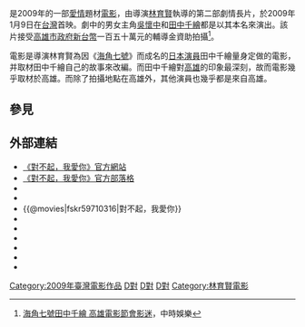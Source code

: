 {{Infobox Film
| name           = 對不起，我愛你
| original_name  = ''{{lang|en|Su mi ma sen, Love}}''
| cn_name        =
| hk_name        =
| tw_name        =
| image          = Sumimasen Love.jpg
| caption        = 《對不起，我愛你》電影海報
| producer       = 黃江豐
| producer_2     = 夏紹虞<br>劉嘉明
| director       = 林育賢
| writer         = 江金霖
| starring       = [[田中千繪|田中千繪]]（日籍）<br />[[吳懷中|吳懷中]]
| music          = 鄭瑋杰
| cinematography = 傅士英
| editing        = 劉權慧<br>林育賢
| studio         = 一條龍虎豹國際娛樂有限公司<br>翻滾男孩電影有限公司<br>佳映娛樂國際股份有限公司
| distributor    = 佳映娛樂國際股份有限公司
| released       = {{film date|2009|1|9|臺灣}}
| runtime        = 75分鐘
| country        = {{台灣電影產地}}
| language       = [[國語|國語]]、[[日語|日語]]
| budget         = 
| gross          = [[新台幣|新台幣]]126萬
| website        = [https://web.archive.org/web/20090314063728/http://www.fuu.com.tw/event/sumimasenlove/ 《對不起，我愛你》電影]
| imdb_id        = tt1329132
}}
{{engname|《對不起，我愛你》|''Su mi ma sen, Love''}}是2009年的一部[[愛情|愛情]]題材[[電影|電影]]，由導演[[林育賢|林育賢]]執導的第二部劇情長片，於2009年1月9日在[[台灣|台灣]]首映。劇中的男女主角[[吳懷中|吳懷中]]和[[田中千繪|田中千繪]]都是以其本名來演出。該片接受[[高雄市政府|高雄市政府]][[新台幣|新台幣]]一百五十萬元的輔導金資助拍攝<ref>[http://showbiz.chinatimes.com/Chinatimes/ExteriorContent/Showbiz/Showbiz-Page/0,4434,content%20110511-5%20112008101500658,00.html 海角七號田中千繪 高雄電影節會影迷]{{Dead link|date=2018年5月 |bot=InternetArchiveBot |fix-attempted=no }}，中時娛樂</ref>。

電影是導演林育賢為因《[[海角七號|海角七號]]》而成名的[[日本|日本]][[演員|演員]]田中千繪量身定做的電影，并取材田中千繪自己的故事來改編。而田中千繪對[[高雄|高雄]]的印象最深刻，故而電影幾乎取材於高雄。而除了拍攝地點在高雄外，其他演員也幾乎都是來自高雄。

== 參見 ==
{{reflist}}

==外部連結==
* [https://web.archive.org/web/20090314063728/http://www.fuu.com.tw/event/sumimasenlove/ 《對不起，我愛你》官方網站]
* [http://sumimasenlove.pixnet.net/blog/ 《對不起，我愛你》官方部落格] {{Wayback|url=http://sumimasenlove.pixnet.net/blog/ |date=20191210175709 }}
*{{Yahoomovie id|2819|對不起，我愛你}}
*{{MSN movie|722|對不起，我愛你}}
*{{@movies|fskr59710316|對不起，我愛你}}
* {{douban|title=對不起，我愛你}}
*{{Mtime|89874|對不起，我愛你}}
*{{Amg movie|512982|對不起，我愛你}}
*{{rotten-tomatoes|dui-bu-qi-wo-ai-ni}}
* {{hkmdb title|13701|對不起，我愛你}}
*{{imdb title|1329132|對不起，我愛你}}

[[Category:2009年臺灣電影作品|Category:2009年臺灣電影作品]]
[[Category:台灣劇情片|D對]]
[[Category:台灣愛情片|D對]]
[[Category:高雄市取景電影|D對]]
[[Category:林育賢電影|Category:林育賢電影]]